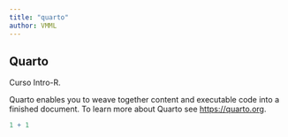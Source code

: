 ```yaml
---
title: "quarto"
author: VMML
---
```


## Quarto

Curso Intro-R.

Quarto enables you to weave together content and executable code into a finished document. To learn more about Quarto see <https://quarto.org>.

```r
1 + 1
```
